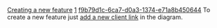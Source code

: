 [[Property:title|Creating a new feature]]
[[Property:weight|1]]
[[Property:uuid|f9b79d1c-6ca7-d0a3-1374-e71a8b450644]]
To create a new feature just [[Creating client/supplier links|add a new client link]]  in the diagram. 
{{seealso|<br/>
[[Adding a feature: Introduction|Creating a new feature]]  }}





